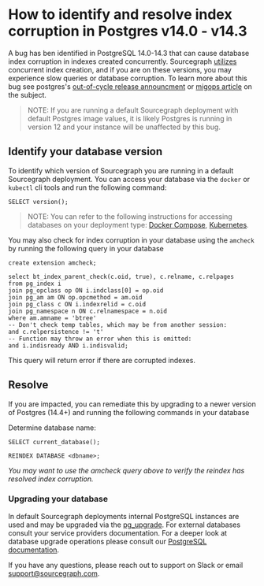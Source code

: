 # How to identify and resolve index corruption in Postgres v14.0 - v14.3

A bug has ben identified in PostgreSQL 14.0-14.3 that can cause database index corruption in indexes created concurrently. Sourcegraph [utilizes](https://sourcegraph.com/search?q=context:global+repo:%5Egithub%5C.com/sourcegraph/sourcegraph%24+CREATE+INDEX+AND+CONCURRENTLY&patternType=standard) concurrent index creation, and if you are on these versions, you may experience slow queries or database corruption. To learn more about this bug see postgres's [out-of-cycle release announcment](https://www.postgresql.org/message-id/165473835807.573551.1512237163040609764%40wrigleys.postgresql.org) or [migops article](https://www.migops.com/blog/important-postgresql-14-update-to-avoid-silent-corruption-of-indexes/) on the subject.

> NOTE: If you are running a default Sourcegraph deployment with default Postgres image values, it is likely Postgres is running in version 12 and your instance will be unaffected by this bug.

## Identify your database version
To identify which version of Sourcegraph you are running in a default Sourcegraph deployment. You can access your database via the `docker` or `kubectl` cli tools and run the following command:
```
SELECT version();
```
> NOTE: You can refer to the following instructions for accessing databases on your deployment type: [Docker Compose](/admin/deploy/docker-compose/#access-the-database), [Kubernetes](/admin/deploy/kubernetes/operations#access-the-database).

You may also check for index corruption in your database using the `amcheck` by running the following query in your database
```
create extension amcheck;

select bt_index_parent_check(c.oid, true), c.relname, c.relpages
from pg_index i
join pg_opclass op ON i.indclass[0] = op.oid
join pg_am am ON op.opcmethod = am.oid
join pg_class c ON i.indexrelid = c.oid
join pg_namespace n ON c.relnamespace = n.oid
where am.amname = 'btree'
-- Don't check temp tables, which may be from another session:
and c.relpersistence != 't'
-- Function may throw an error when this is omitted:
and i.indisready AND i.indisvalid;
```
This query will return error if there are corrupted indexes.

## Resolve
If you are impacted, you can remediate this by upgrading to a newer version of Postgres (14.4+) and running the following commands in your database

Determine database name:
```
SELECT current_database();
```
```
REINDEX DATABASE <dbname>;
```
*You may want to use the amcheck query above to verify the reindex has resolved index corruption.*

### Upgrading your database

In default Sourcegraph deployments internal PostgreSQL instances are used and may be upgraded via the [pg_upgrade](https://www.postgresql.org/docs/11/pgupgrade.html). For external databases consult your service providers documentation. For a deeper look at database upgrade operations please consult our [PostgreSQL documentation](/admin/postgres#upgrading-postgresql).

If you have any questions, please reach out to support on Slack or email support@sourcegraph.com.
